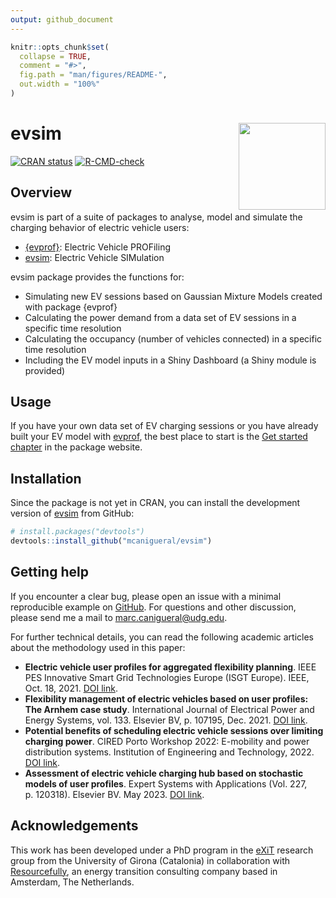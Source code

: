```yaml
---
output: github_document
---
```


<!-- README.md is generated from README.Rmd. Please edit that file -->

```r
knitr::opts_chunk$set(
  collapse = TRUE,
  comment = "#>",
  fig.path = "man/figures/README-",
  out.width = "100%"
)
```

# evsim <a href='https://mcanigueral.github.io/evsim/'><img src='man/figures/logo.png' align="right" height="139" /></a>

<!-- badges: start -->
[![CRAN status](https://www.r-pkg.org/badges/version/evsim)](https://cran.r-project.org/package=evsim)
[![R-CMD-check](https://github.com/mcanigueral/evsim/actions/workflows/R-CMD-check.yaml/badge.svg)](https://github.com/mcanigueral/evsim/actions/workflows/R-CMD-check.yaml)
<!-- badges: end -->

## Overview

evsim is part of a suite of packages to analyse, model and simulate the charging behavior of electric vehicle users:

* [{evprof}](https://mcanigueral.github.io/evprof/): Electric Vehicle PROFiling
* [evsim](https://mcanigueral.github.io/evsim/): Electric Vehicle SIMulation

evsim package provides the functions for:

* Simulating new EV sessions based on Gaussian Mixture Models created with package {evprof}
* Calculating the power demand from a data set of EV sessions in a specific time resolution
* Calculating the occupancy (number of vehicles connected) in a specific time resolution
* Including the EV model inputs in a Shiny Dashboard (a Shiny module is provided)


## Usage

If you have your own data set of EV charging sessions or you have already built your EV model with [evprof](https://mcanigueral.github.io/evprof/), the best place to start is the [Get started chapter](https://mcanigueral.github.io/evsim/articles/evsim.html) in the package website.


## Installation

Since the package is not yet in CRAN, you can install the development version of [evsim](https://github.com/mcanigueral/evsim/) from GitHub:

```r
# install.packages("devtools")
devtools::install_github("mcanigueral/evsim")
```


## Getting help

If you encounter a clear bug, please open an issue with a minimal reproducible example on [GitHub](https://github.com/mcanigueral/evprof/issues). For questions and other discussion, please send me a mail to [marc.canigueral@udg.edu](mailto:marc.canigueral@udg.edu).

For further technical details, you can read the following academic articles about the methodology used in this paper:

* **Electric vehicle user profiles for aggregated flexibility planning**. IEEE PES Innovative Smart Grid Technologies Europe (ISGT Europe). IEEE, Oct. 18, 2021. [DOI link](https://doi.org/10.1109/isgteurope52324.2021.9639931).
* **Flexibility management of electric vehicles based on user profiles: The Arnhem case study**. International Journal of Electrical Power and Energy Systems, vol. 133. Elsevier BV, p. 107195, Dec. 2021. [DOI link](https://doi.org/10.1016/j.ijepes.2021.107195).
* **Potential benefits of scheduling electric vehicle sessions over limiting charging power**. CIRED Porto Workshop 2022: E-mobility and power distribution systems. Institution of Engineering and Technology, 2022. [DOI link](https://ieeexplore.ieee.org/abstract/document/9841653).
* **Assessment of electric vehicle charging hub based on stochastic models of user profiles**. Expert Systems with Applications (Vol. 227, p. 120318). Elsevier BV. May 2023. [DOI link](https://doi.org/10.1016/j.eswa.2023.120318).


## Acknowledgements

This work has been developed under a PhD program in the [eXiT](https://exit.udg.edu) research group from the University of Girona (Catalonia) in collaboration with [Resourcefully](https://resourcefully.nl/), an energy transition consulting company based in Amsterdam, The Netherlands.


